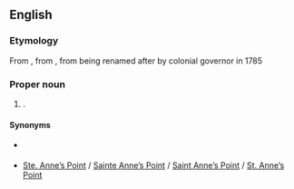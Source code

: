 ==English==

===Etymology===
From {{m|en|Fredericston}}, from {{af|en|Frederic|-s-|-ton}}, from being renamed after {{w|lang=en|Prince Frederick, Duke of York}} by colonial governor {{w|lang=en|Thomas Carleton}} in 1785

===Proper noun===
{{en-proper noun}}

# {{place|en|capital city|p/New Brunswick|c/Canada}}.

====Synonyms====
* {{l|en|Fredericston}} {{gloss|former spelling}}
* [[Ste. Anne’s Point]] / [[Sainte Anne’s Point]] / [[Saint Anne’s Point]] / [[St. Anne’s Point]] {{gloss|former name}}